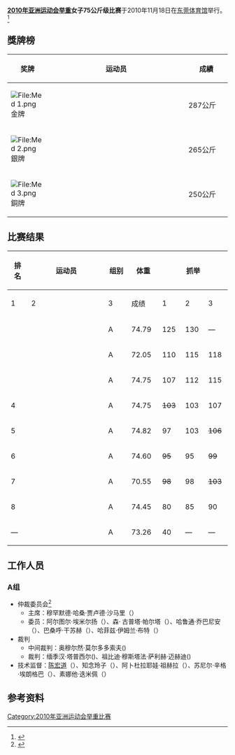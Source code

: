 {{2010年亚运会举重}}
'''[[2010年亚洲运动会|2010年亚洲运动会]][[2010年亚洲运动会举重比赛|举重]]女子75公斤级比赛'''于2010年11月18日在[[东莞体育馆|东莞体育馆]]举行。<ref>{{Cite web |url=http://www.gz2010.cn/info/CHN_CHN/ZZ/ZZS103A_WL@@@@@@@@@@@@@@@CHN.html |title=举重 - 项目相关信息 |accessdate=2011-12-27 |archive-date=2016-09-24 |archive-url=https://web.archive.org/web/20160924012706/http://www.gz2010.cn/info/CHN_CHN/ZZ/ZZS103A_WL@@@@@@@@@@@@@@@CHN.html |dead-url=no }}</ref>
==獎牌榜==
{| class="wikitable" style="font-size:90%;" width=400
|- bgcolor="#efefef"
! width=80| 奖牌
! width=400|运动员
! width=100| 成績
|-
| bgcolor="gold" | [[File:Med_1.png|File:Med 1.png]] 金牌
| {{flagIOC2athlete|[[斯韦特兰娜·波多别多娃|斯韦特兰娜·波多别多娃]]|KAZ|2010年亚洲运动会}} || 287公斤
|-
| bgcolor="silver" | [[File:Med_2.png|File:Med 2.png]] 銀牌
| {{flagIOC2athlete|[[曹磊_(举重运动员)|曹磊]]|CHN|2010年亚洲运动会}} || 265公斤
|-
| bgcolor="cc9966" | [[File:Med_3.png|File:Med 3.png]] 銅牌
| {{flagIOC2athlete|[[塔季扬娜·赫罗莫娃|塔季扬娜·赫罗莫娃]]|KAZ|2010年亚洲运动会}} || 250公斤
|}

==比赛结果==
{|class = "wikitable" style="text-align:center;"
! rowspan=2 width=40|排名
! rowspan=2 width=250|运动员
! rowspan=2 width=50|组别
! rowspan=2 width=60|体重
!colspan=4| 抓举
!colspan=4| 挺举
!rowspan=2 width=60| 总成绩
|-
! width=40|1
! width=40|2
! width=40|3
! width=55|成绩
! width=40|1
! width=40|2
! width=40|3
! width=55|成绩
|-
|{{Gold1}}
|align=left| {{flagIOC2athlete|[[斯韦特兰娜·波多别多娃|斯韦特兰娜·波多别多娃]]|KAZ|2010年亚洲运动会}} || A || 74.79 || 125 || 130 || — || 130 '''[[举重亚运会纪录列表|GR]]''' || 150 || 157 || — || 157 '''[[举重亚运会纪录列表|GR]]''' || 287 '''[[举重亚运会纪录列表|GR]]'''
|-
|{{Silver2}}
|align=left| {{flagIOC2athlete|[[曹磊_(举重运动员)|曹磊]]|CHN|2010年亚洲运动会}} || A || 72.05 || 110 || 115 || 118 || 118 || 137 || 143 || 147 || 147 || 265
|-
|{{Bronze3}}
|align=left| {{flagIOC2athlete|[[塔季扬娜·赫罗莫娃|塔季扬娜·赫罗莫娃]]|KAZ|2010年亚洲运动会}} || A || 74.75 || 107 || 112 || 115 || 115 || 135 || <s>141</s> || <s>141</s> || 135 || 250
|-
|4
|align=left| {{flagIOC2athlete|[[金恩洙|金恩洙]]|PRK|2010年亚洲运动会}} || A || 74.75 || <s>103</s> || 103 || 107 || 107 || <s>138</s> || 138 || <s>144</s> || 138 || 245
|-
|5
|align=left| {{flagIOC2athlete|[[林智譓|林智譓]]|KOR|2010年亚洲运动会}} || A || 74.82 || 97 || 103 || <s>106</s> || 103 || 125 || <s>131</s> || 131 || 131 || 234
|-
|6
|align=left| {{flagIOC2athlete|[[卡尼他·贝达南|卡尼他·贝达南]]|THA|2010年亚洲运动会}} || A || 74.60 || <s>95</s> || 95 || <s>99</s> || 95 || 125 || 130 || 134 || 134 || 229
|-
|7
|align=left| {{flagIOC2athlete|[[阮氏凤鸾|阮氏凤鸾]]|VIE|2010年亚洲运动会}} || A || 70.55 || <s>98</s> || 98 || <s>103</s> || 98 || 125 || 130 || <s>133</s> || 130 || 228
|-
|8
|align=left| {{flagIOC2athlete|[[苏赖娅·苏卜|苏赖娅·苏卜]]|SYR|2010年亚洲运动会}} || A || 74.45 || 80 || 85 || 90 || 90 || 105 || 111 || <s>115</s> || 111 || 201
|-
|—
|align=left| {{flagIOC2athlete|[[杨厚芹|杨厚芹]]|MAC|2010年亚洲运动会}} || A || 73.26 || 40 || — || — || 40 || — || — || — || — || NM
|}

==工作人员==
===A组===
*仲裁委员会<ref>{{cite web |url=http://www.gz2010.cn/info/CHN_CHN/WL/WLR151A_WLW075075A@@@@@@@CHN.html |language=zh-cn |title=女子75公斤级 A组 |publisher=2010年广州亚运会官方网站 |accessdate=2011-12-27 |archive-date=2019-01-27 |archive-url=https://web.archive.org/web/20190127024959/http://www.gz2010.cn/info/CHN_CHN/WL/WLR151A_WLW075075A@@@@@@@CHN.html |dead-url=no }}</ref>
**主席：穆罕默德·哈桑·贾卢德·沙马里（{{IRQ}}）
**委员：阿尔图尔·埃米尔扬（{{TKM}}）、森· 古普塔·帕尔塔（{{NEP}}）、哈鲁通·乔巴尼安（{{LIB}}）、巴桑呼·干苏赫（{{MGL}}）、哈菲兹·伊姆兰·布特（{{PAK}}）
*裁判
**中间裁判：奥穆尔然·莫尔多多索夫({{KGZ}})
**裁判：缅季汉·塔普西尔({{KAZ}})、祖比迪·穆斯塔法·萨利赫·迈赫迪({{IRQ}})
*技术监督：[[陈宏道|陈宏道]]（{{CHN}}）、知念玲子（{{JPN}}）、阿卜杜拉耶娃·祖赫拉（{{UZB}}）、苏尼尔·辛格·埃朗格巴（{{IND}}）、素娜他·迭米佩（{{THA}}）

==参考资料==
{{reflist|2}}

[[Category:2010年亚洲运动会举重比赛|Category:2010年亚洲运动会举重比赛]]